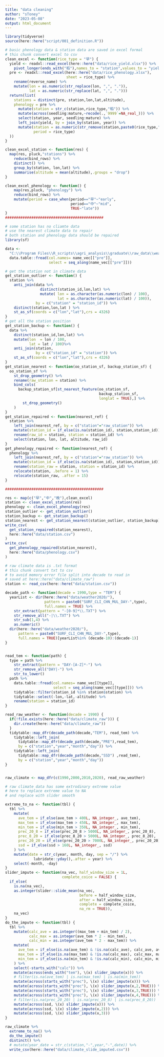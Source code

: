 ```yaml
---
title: "data cleaning"
author: "sToney"
date: "2023-05-08"
output: html_document
---
```


```r
library(tidyverse)
source(here::here("script/001_definition.R"))
```

```r
# basic phenology data & station data are saved in excel formal
# this chunk convert excel to csv
clean_excel <- function(rice_type = "早") {
  yield <- readxl::read_excel(here::here("data/rice_yield.xlsx")) %>% 
    pivot_longer(ends_with("稻"),names_to = "station",values_to = "yield")
  pre <- readxl::read_excel(here::here("data/rice_phenology.xlsx"),
                            sheet = rice_type) %>% 
    rename(reverse_name) %>% 
    mutate(lon = as.numeric(str_replace(lon, ",", ".")),
           lat = as.numeric(str_replace(lat, ",", ".")))
  return(list(
    stations = distinct(pre, station,lon,lat,altitude),
    phenology = pre %>% 
      mutate(station = str_c(station,rice_type,"稻")) %>% 
      mutate(across(seedling:mature,~recode(.,`9999`=NA_real_))) %>% 
      select(station, year, seedling:mature) %>% 
      left_join(yield, by = join_by(station, year)) %>% 
      mutate(station = as.numeric(str_remove(station,paste0(rice_type,"稻"))),
             period = rice_type)
  ))
}

clean_excel_station <- function(res) {
  map(res, pluck,"stations") %>% 
    reduce(bind_rows) %>% 
    distinct() %>% 
    group_by(station, lon,lat) %>% 
    summarise(altitude = mean(altitude),.groups = "drop") 
}

clean_excel_phenology <- function() {
    map(res,pluck, "phenology") %>% 
    reduce(bind_rows) %>% 
    mutate(period = case_when(period=="早"~"early",
                              period=="中"~"mid",
                              TRUE~"late")) 
}
#############################################

# some station has no cliamte data
# use the nearest climate data to repair
# both station and phenology data should be repaired
library(sf)

data <- 
  "C:\\Program Files\\R_scripts\\agri_analysis\\graduate\\raw_data\\weather2020\\SURF_CLI_CHN_MUL_DAY-PRE-13011-198001.TXT" %>%
  data.table::fread(col.names= name_vec[["pre"]],
                    select = seq_along(name_vec[["pre"]]))

# get the station not in climate data
get_station_outlier <- function() {
  station %>% 
    anti_join(data %>% 
                distinct(station_id,lon,lat) %>% 
                mutate( lon = as.character(as.numeric(lon) / 100),
                        lat = as.character(as.numeric(lat) / 100)), 
              by = c("station" = "station_id")) %>% 
    distinct(station,lon,lat ) %>%
    st_as_sf(coords = c("lon","lat"),crs = 4326)
}
# get all the station position
get_station_backup <- function() {
  data %>% 
    distinct(station_id,lon,lat) %>% 
    mutate(lon  = lon / 100,
           lat = lat / 100)%>% 
    anti_join(station, 
              by = c("station_id" = "station")) %>%
    st_as_sf(coords = c("lon","lat"),crs = 4326)
}
get_station_nearest <- function(oo_station_sf, backup_station_sf) {
  oo_station_sf %>% 
    st_drop_geometry() %>%
    rename(raw_station = station) %>% 
    bind_cols(
      backup_station_sf[st_nearest_feature(oo_station_sf,
                                           backup_station_sf,
                                           longlat = TRUE),] %>%
        st_drop_geometry()
    )
}
get_station_repaired <- function(nearest_ref) {
  station %>% 
    left_join(nearest_ref, by = c("station"="raw_station")) %>% 
    mutate(station_id = if_else(is.na(station_id), station,station_id)) %>% 
    rename(raw_id = station, station = station_id) %>% 
    select(station, lon, lat, altitude, raw_id)
}
get_phenology_repaired <- function(nearest_ref) {
  phenology %>% 
    left_join(nearest_ref, by = c("station"="raw_station")) %>% 
    mutate(station_id = if_else(is.na(station_id), station,station_id)) %>% 
    rename(station_raw = station, station = station_id) %>% 
    relocate(station, .before = 1) %>% 
    relocate(station_raw, .after = 15)
}

#############################################
```


```r
res <- map(c("早","中","晚"),clean_excel)
station <- clean_excel_station(res)
phenology <- clean_excel_phenology(res)
station_outlier <- get_station_outlier()
station_backup <- get_station_backup()
station_nearest <- get_station_nearest(station_outlier, station_backup)
write_csv(
  get_station_repaired(station_nearest),
  here::here("data/station.csv")
)
write_csv(
  get_phenology_repaired(station_nearest),
  here::here("data/phenology.csv")
)
```


```r
# raw climate data is .txt format
# this chunk convert txt to csv 
# to avoid memory error file split into decade to read in
# saved at here::here("data/climate_raw")
station <- read_csv(here::here("data/station.csv"))

decade_path <- function(decade = 1990,type = "TEM") {
  yearList <- dir(here::here("data/weather2020/"),
                  pattern = paste0("SURF_CLI_CHN_MUL_DAY-",type),
                  full.names = TRUE) %>% 
    str_extract(pattern = "-[0-9]*\\.TXT") %>% 
    str_remove_all("-|\\.TXT") %>% 
    str_sub(1,4) %>% 
    as.numeric() 
  dir(here::here("data/weather2020/"),
      pattern = paste0("SURF_CLI_CHN_MUL_DAY-",type),
      full.names = TRUE)[yearList%in% (decade-10):(decade-1)]
}


read_tem <- function(path) {
  type = path %>% 
    str_extract(pattern = "DAY-[A-Z]*-") %>% 
    str_remove_all("DAY|-") %>% 
    str_to_lower()
  path %>% 
    data.table::fread(col.names= name_vec[[type]],
                      select = seq_along(name_vec[[type]])) %>% 
    tidytable::filter(station_id %in% station$station) %>% 
    tidytable::select(-lon,-lat,-altitude) %>% 
    rename(station = station_id)
}

read_raw_weather <- function(decade = 1990) {
  if(!file.exists(here::here("data/climate_raw"))) {
    dir.create(here::here("data/climate_raw"))
  }
  tidytable::map_dfr(decade_path(decade,"TEM"), read_tem) %>% 
    tidytable::left_join(
      tidytable::map_dfr(decade_path(decade,"PRE"),read_tem),
      by = c("station","year","month","day")) %>% 
    tidytable::left_join(
      tidytable::map_dfr(decade_path(decade,"SSD") ,read_tem),
      by = c("station","year","month","day")) 
}


raw_climate <- map_dfr(c(1990,2000,2010,2020), read_raw_weather)

```


```r
# raw climate data has some extrodinary extreme value
# here to replace extreme value to NA 
# and replace with slider smooth

extreme_to_na <- function(tbl) {
  tbl %>% 
    mutate(
      ave_tem = if_else(ave_tem > 400L, NA_integer_, ave_tem),
      max_tem = if_else(max_tem > 450L, NA_integer_, max_tem),
      min_tem = if_else(min_tem > 350L, NA_integer_, min_tem),
      prec_20_8 = if_else(prec_20_8 > 5000L, NA_integer_, prec_20_8),
      prec_8_20 = if_else(prec_8_20 > 5000L, NA_integer_, prec_8_20),
      prec_20_20 = if_else(prec_20_20 > 7000L, NA_integer_, prec_20_20),
      ssd = if_else(ssd > 160L, NA_integer_, ssd)
    ) %>% 
    mutate(date = str_c(year, month, day, sep = "/") %>%
             lubridate::yday(),.after = year) %>% 
    select(-month, -day) 
}
slider_impute <- function(na_vec, half_window_size = 1L,
                          complete_coice = FALSE) {
  if_else(
    is.na(na_vec),
    as.integer(slider::slide_mean(na_vec,
                                  before = half_window_size, 
                                  after = half_window_size,
                                  complete = complete_coice,
                                  na_rm = TRUE)), 
    na_vec)
}
do_the_impute <- function(tbl) {
  tbl %>% 
    mutate(calc_ave = as.integer((max_tem + min_tem) / 2),
           calc_max = as.integer(ave_tem * 2 - min_tem),
           calc_min = as.integer(ave_tem * 2 - max_tem)) %>% 
    mutate(
      ave_tem = if_else(is.na(ave_tem) & !is.na(calc_ave), calc_ave, ave_tem),
      max_tem = if_else(is.na(max_tem) & !is.na(calc_max), calc_max, max_tem),
      min_tem = if_else(is.na(min_tem) & !is.na(calc_min), calc_min, min_tem)
    ) %>% 
    select(-starts_with("calc")) %>% 
    mutate(across(ends_with("tem"), \(x) slider_impute(x))) %>% 
    # filter(is.na(ave_tem) | is.na(max_tem) | is.na(min_tem)) 
    mutate(across(starts_with("prec"), \(x) slider_impute(x))) %>% 
    mutate(across(starts_with("prec"), \(x) slider_impute(x,2,TRUE))) %>% 
    mutate(across(starts_with("prec"), \(x) slider_impute(x,3,TRUE))) %>% 
    mutate(across(starts_with("prec"), \(x) slider_impute(x,4,TRUE))) %>% 
    # filter(is.na(prec_20_20) | is.na(prec_20_8) | is.na(prec_8_20)) 
    mutate(across(ssd, \(x) slider_impute(x))) %>% 
    mutate(across(ssd, \(x) slider_impute(x,2))) %>% 
    mutate(across(ssd, \(x) slider_impute(x,3)))
}

raw_climate %>% 
  extreme_to_na() %>% 
  do_the_impute()
  distinct() %>%
  # mutate(year_date = str_c(station,"-",year,"-",date)) %>%
  write_csv(here::here("data/climate_slide_imputed.csv"))

```

